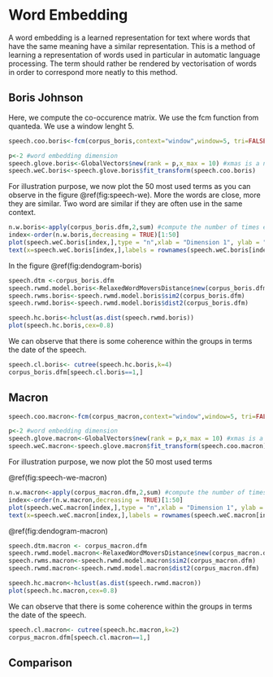 # Word Embedding

A word embedding is a learned representation for text where words that have the same meaning have a similar representation.
This is a method of learning a representation of words used in particular in automatic language processing. The term should rather be rendered by vectorisation of words in order to correspond more neatly to this method.

## Boris Johnson

Here, we compute the co-occurence matrix. We use the fcm function from quanteda. We use a window lenght 5. 

```r
speech.coo.boris<-fcm(corpus_boris,context="window",window=5, tri=FALSE)
```

```r
p<-2 #word embedding dimension
speech.glove.boris<-GlobalVectors$new(rank = p,x_max = 10) #xmas is a neede technical option
speech.weC.boris<-speech.glove.boris$fit_transform(speech.coo.boris)
```
For illustration purpose, we now plot the 50 most used terms as you can observe in the figure \@ref(fig:speech-we).
More the words are close, more they are similar. Two word are similar if they are often use in the same context.

```r
n.w.boris<-apply(corpus_boris.dfm,2,sum) #compute the number of times each term is used
index<-order(n.w.boris,decreasing = TRUE)[1:50]
plot(speech.weC.boris[index,],type = "n",xlab = "Dimension 1", ylab = "Dimendion 2")
text(x=speech.weC.boris[index,],labels = rownames(speech.weC.boris[index,]))
```

In the figure \@ref(fig:dendogram-boris)

```r
speech.dtm <-corpus_boris.dfm
speech.rwmd.model.boris<-RelaxedWordMoversDistance$new(corpus_boris.dfm,speech.weC.boris)
speech.rwms.boris<-speech.rwmd.model.boris$sim2(corpus_boris.dfm)
speech.rwmd.boris<-speech.rwmd.model.boris$dist2(corpus_boris.dfm)

speech.hc.boris<-hclust(as.dist(speech.rwmd.boris))
plot(speech.hc.boris,cex=0.8)
```

We can observe that there is some coherence within the groups in terms the date of the speech. 

```r
speech.cl.boris<- cutree(speech.hc.boris,k=4)
corpus_boris.dfm[speech.cl.boris==1,] 

```



## Macron

```r
speech.coo.macron<-fcm(corpus_macron,context="window",window=5, tri=FALSE)
```

```r
p<-2 #word embedding dimension
speech.glove.macron<-GlobalVectors$new(rank = p,x_max = 10) #xmas is a neede technical option
speech.weC.macron<-speech.glove.macron$fit_transform(speech.coo.macron)
```

For illustration purpose, we now plot the 50 most used terms

\@ref(fig:speech-we-macron)

```r
n.w.macron<-apply(corpus_macron.dfm,2,sum) #compute the number of times each term is used
index<-order(n.w.macron,decreasing = TRUE)[1:50]
plot(speech.weC.macron[index,],type = "n",xlab = "Dimension 1", ylab = "Dimendion 2")
text(x=speech.weC.macron[index,],labels = rownames(speech.weC.macron[index,]))
```
\@ref(fig:dendogram-macron)

```r
speech.dtm.macron <- corpus_macron.dfm
speech.rwmd.model.macron<-RelaxedWordMoversDistance$new(corpus_macron.dfm,speech.weC.macron)
speech.rwms.macron<-speech.rwmd.model.macron$sim2(corpus_macron.dfm)
speech.rwmd.macron<-speech.rwmd.model.macron$dist2(corpus_macron.dfm)

speech.hc.macron<-hclust(as.dist(speech.rwmd.macron))
plot(speech.hc.macron,cex=0.8)
```
We can observe that there is some coherence within the groups in terms the date of the speech. 

```r
speech.cl.macron<- cutree(speech.hc.macron,k=2)
corpus_macron.dfm[speech.cl.macron==1,]
```

## Comparison


